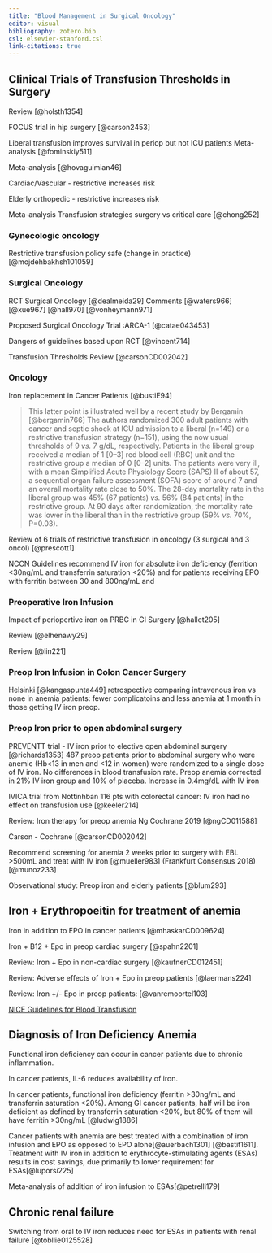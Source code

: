 ```yaml
---
title: "Blood Management in Surgical Oncology"
editor: visual
bibliography: zotero.bib
csl: elsevier-stanford.csl
link-citations: true
---
```


## Clinical Trials of Transfusion Thresholds in Surgery

Review [@holsth1354]

FOCUS trial in hip surgery [@carson2453]

Liberal transfusion improves survival in periop but not ICU patients Meta-analysis [@fominskiy511]

Meta-analysis [@hovaguimian46]

Cardiac/Vascular - restrictive increases risk

Elderly orthopedic - restrictive increases risk

Meta-analysis Transfusion strategies surgery vs critical care [@chong252]

### Gynecologic oncology

Restrictive transfusion policy safe (change in practice) [@mojdehbakhsh101059]

### Surgical Oncology

RCT Surgical Oncology [@dealmeida29] Comments [@waters966] [@xue967] [@hall970] [@vonheymann971]

Proposed Surgical Oncology Trial :ARCA-1 [@catae043453]

Dangers of guidelines based upon RCT [@vincent714]

Transfusion Thresholds Review [@carsonCD002042]

### Oncology

Iron replacement in Cancer Patients [@bustiE94]

> This latter point is illustrated well by a recent study by Bergamin [@bergamin766] The authors randomized 300 adult patients with cancer and septic shock at ICU admission to a liberal (n=149) or a restrictive transfusion strategy (n=151), using the now usual thresholds of 9 *vs.* 7 g/dL, respectively. Patients in the liberal group received a median of 1 \[0--3\] red blood cell (RBC) unit and the restrictive group a median of 0 \[0--2\] units. The patients were very ill, with a mean Simplified Acute Physiology Score (SAPS) II of about 57, a sequential organ failure assessment (SOFA) score of around 7 and an overall mortality rate close to 50%. The 28-day mortality rate in the liberal group was 45% (67 patients) *vs.* 56% (84 patients) in the restrictive group. At 90 days after randomization, the mortality rate was lower in the liberal than in the restrictive group (59% *vs.* 70%, P=0.03).

Review of 6 trials of restrictive transfusion in oncology (3 surgical and 3 oncol) [@prescott1]

NCCN Guidelines recommend IV iron for absolute iron deficiency (ferrition \<30ng/mL and transferrin saturation \<20%) and for patients receiving EPO with ferritin between 30 and 800ng/mL and

### Preoperative Iron Infusion

Impact of periopertive iron on PRBC in GI Surgery [@hallet205]

Review [@elhenawy29]

Review [@lin221]

### Preop Iron Infusion in Colon Cancer Surgery

Helsinki [@kangaspunta449] retrospective comparing intravenous iron vs none in anemia patients: fewer complicatoins and less anemia at 1 month in those getting IV iron preop.

### Preop Iron prior to open abdominal surgery

PREVENTT trial - IV iron prior to elective open abdominal surgery [@richards1353] 487 preop patients prior to abdominal surgery who were anemic (Hb\<13 in men and \<12 in women) were randomized to a single dose of IV iron. No differences in blood transfusion rate. Preop anemia corrected in 21% IV iron group and 10% of placeba. Increase in 0.4mg/dL with IV iron

IVICA trial from Nottinhban 116 pts with colorectal cancer: IV iron had no effect on transfusion use [@keeler214]

Review: Iron therapy for preop anemia Ng Cochrane 2019 [@ngCD011588]

Carson - Cochrane [@carsonCD002042]

Recommend screening for anemia 2 weeks prior to surgery with EBL \>500mL and treat with IV iron [@mueller983] (Frankfurt Consensus 2018) [@munoz233]

Observational study: Preop iron and elderly patients [@blum293]

## Iron + Erythropoeitin for treatment of anemia

Iron in addition to EPO in cancer patients [@mhaskarCD009624]

Iron + B12 + Epo in preop cardiac surgery [@spahn2201]

Review: Iron + Epo in non-cardiac surgery [@kaufnerCD012451]

Review: Adverse effects of Iron + Epo in preop patients [@laermans224]

Review: Iron +/- Epo in preop patients: [@vanremoortel103]

[NICE Guidelines for Blood Transfusion](https://www.nice.org.uk/guidance/NG24)

## Diagnosis of Iron Deficiency Anemia

Functional iron deficiency can occur in cancer patients due to chronic inflammation.

In cancer patients, IL-6 reduces availability of iron.

In cancer patients, functional iron deficiency (ferritin \>30ng/mL and transferrin saturation \<20%). Among GI cancer patients, half will be iron deficient as defined by transferrin saturation \<20%, but 80% of them will have ferritin \>30ng/mL [@ludwig1886]

Cancer patients with anemia are best treated with a combination of iron infusion and EPO as opposed to EPO alone[@auerbach1301] [@bastit1611]. Treatment with IV iron in addition to erythrocyte-stimulating agents (ESAs) results in cost savings, due primarily to lower requirement for ESAs[@luporsi225]

Meta-analysis of addition of iron infusion to ESAs[@petrelli179]

## Chronic renal failure

Switching from oral to IV iron reduces need for ESAs in patients with renal failure [@tobllie0125528]
